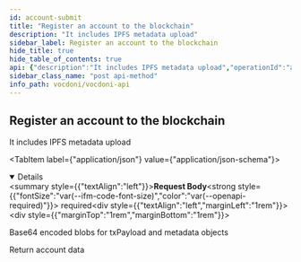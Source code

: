 ```yaml
---
id: account-submit
title: "Register an account to the blockchain"
description: "It includes IPFS metadata upload"
sidebar_label: Register an account to the blockchain
hide_title: true
hide_table_of_contents: true
api: {"description":"It includes IPFS metadata upload","operationId":"accountSubmit","tags":["account"],"requestBody":{"description":"Base64 encoded blobs for txPayload and metadata objects","required":true,"content":{"application/json":{"schema":{"type":"object","properties":{"txPayload":{"type":"string"},"metadata":{"type":"string"}},"example":"{\n \"txPayload\": \"<base64>\",\n \"metadata\": \"<base64>\"\n}"}}}},"responses":{"200":{"description":"Return account data","content":{"application/json":{"example":"{\n  \"txHash\": \"6cc88bda2da0edef96b8d4f75f0a8134953e9816918e665254ea06801af59a70\",\n  \"metadataURL\": \"ipfs://QmVsMox8HynD9X2KZY1DtWc7GqatFfiD6PrxGgyzB3p4gz\"\n}"}}}},"method":"post","path":"/account","servers":[{"url":"https://api.vocdoni.io/version/v3"}],"security":[{"bearerAuth":[]}],"securitySchemes":{"bearerAuth":{"type":"http","scheme":"bearer"}},"jsonRequestBodyExample":"{\n \"txPayload\": \"<base64>\",\n \"metadata\": \"<base64>\"\n}","info":{"version":"2.0.0","title":"Vocdoni API","license":{"name":"MIT"},"description":"**Goals and Objectives:** The Vocdoni API is meant to be the entry point for external integrators to add voting capabilities to an existing  CRM, customer base and product experience. The API should act as a satellite that facilitates creating votes using  Vocdoni, without the hassle of learning a deep platform."},"postman":{"name":"Register an account to the blockchain","description":{"content":"It includes IPFS metadata upload","type":"text/plain"},"url":{"path":["account"],"host":["{{baseUrl}}"],"query":[],"variable":[]},"header":[{"key":"Content-Type","value":"application/json"},{"key":"Accept","value":"application/json"}],"method":"POST","body":{"mode":"raw","raw":"\"\"","options":{"raw":{"language":"json"}}}}}
sidebar_class_name: "post api-method"
info_path: vocdoni/vocdoni-api
---
```



## Register an account to the blockchain



It includes IPFS metadata upload

<MimeTabs><TabItem label={"application/json"} value={"application/json-schema"}><details style={{}} data-collapsed={false} open={true}><summary style={{"textAlign":"left"}}><strong>Request Body</strong><strong style={{"fontSize":"var(--ifm-code-font-size)","color":"var(--openapi-required)"}}> required</strong></summary><div style={{"textAlign":"left","marginLeft":"1rem"}}><div style={{"marginTop":"1rem","marginBottom":"1rem"}}>

Base64 encoded blobs for txPayload and metadata objects

</div></div><ul style={{"marginLeft":"1rem"}}><SchemaItem collapsible={false} name={"txPayload"} required={false} schemaDescription={undefined} schemaName={"string"} qualifierMessage={undefined} defaultValue={undefined}></SchemaItem><SchemaItem collapsible={false} name={"metadata"} required={false} schemaDescription={undefined} schemaName={"string"} qualifierMessage={undefined} defaultValue={undefined}></SchemaItem></ul></details></TabItem></MimeTabs><div><ApiTabs><TabItem label={"200"} value={"200"}><div>

Return account data

</div><div><MimeTabs schemaType={"response"}><TabItem label={"application/json"} value={"application/json"}><SchemaTabs><TabItem label={"Example"} value={"Example"}><ResponseSamples responseExample={"{\n  \"txHash\": \"6cc88bda2da0edef96b8d4f75f0a8134953e9816918e665254ea06801af59a70\",\n  \"metadataURL\": \"ipfs://QmVsMox8HynD9X2KZY1DtWc7GqatFfiD6PrxGgyzB3p4gz\"\n}"} language={"json"}></ResponseSamples></TabItem></SchemaTabs></TabItem></MimeTabs></div></TabItem></ApiTabs></div>
      